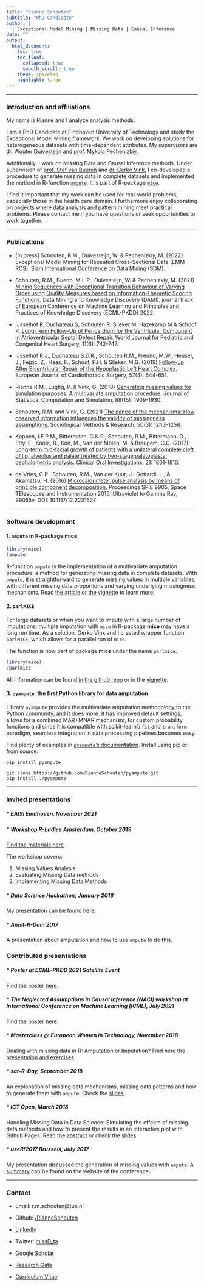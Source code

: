 ```yaml
---
title: "Rianne Schouten"
subtitle: "PhD Candidate"
author: |
  | Exceptional Model Mining | Missing Data | Causal Inference
date: ""
output: 
  html_document:
    toc: true
    toc_float:
      collapsed: true
      smooth_scroll: true
    theme: spacelab
    highlight: tango
---
```


---

### Introduction and affiliations

My name is Rianne and I analyze analysis methods. 

I am a PhD Candidate at Eindhoven University of Technology and study the Exceptional Model Mining framework. We work on developing solutions for heterogeneous datasets with time-dependent attributes. My supervisors are [dr. Wouter Duivesteijn](http://wwwis.win.tue.nl/~wouter/) and [prof. Mykola Pechenizkiy](https://www.win.tue.nl/~mpechen/). 

Additionally, I work on Missing Data and Causal Inference methods. Under supervision of [prof. Stef van Buuren](https://scholar.google.nl/citations?user=_3y5C0UAAAAJ&hl=nl) and [dr. Gerko Vink](https://www.gerkovink.com/), I co-developed a procedure to generate missing data in complete datasets and implemented the method in R-function [`ampute`](https://rianneschouten.github.io/mice_ampute/vignette/ampute.html). It is part of R-package [`mice`](https://github.com/stefvanbuuren/mice).

I find it important that my work can be used for real-world problems, especially those in the health care domain. I furthermore enjoy collaborating on projects where data analysis and pattern mining meet practical problems. Please contact me if you have questions or seek opportunities to work together. 

---

### Publications

- [In press] Schouten, R.M., Duivesteijn, W. & Pechenizkiy, M. (2022) Exceptional Model Mining for Repeated Cross-Sectional Data (EMM-RCS). Siam International Conference on Data Mining (SDM).

- Schouten, R.M., Bueno, M.L.P., Duivesteijn, W. & Pechenizkiy, M. (2021) [Mining Sequences with Exceptional Transition Behaviour of Varying Order using Quality Measures based on Information-Theoretic Scoring Functions.](pdfs/MiningExceptionalSequences_DAMI_2021.pdf) Data Mining and Knowledge Discovery (DAMI), journal track of European Conference on Machine Learning and Principles and Practices of Knowledge Discovery (ECML-PKDD) 2022.

- IJsselhof R, Duchateau S, Schouten R, Slieker M, Hazekamp M & Schoof P. [Long-Term Follow-Up of Pericardium
for the Ventricular Component in Atrioventricular Septal Defect Repair.](https://pubmed.ncbi.nlm.nih.gov/33164688/) World Journal for Pediatric and Congenital Heart Surgery, 11(6): 742-747.

- IJsselhof R.J., Duchateau S.D.R., Schouten R.M., Freund, M.W., Heuser, J., Fejzic, Z., Haas, F., Schoof, P.H. & Slieker, M.G. (2019) [Follow-up After Biventricular Repair of the Hypoplastic Left Heart Complex.](https://academic.oup.com/ejcts/article-abstract/57/4/644/5607276) European Journal of Cardiothoracic Surgery, 57(4): 644-651.

- Rianne R.M., Lugtig, P. & Vink, G. (2018) [Generating missing values for simulation purposes: A multivariate amputation procedure.](https://www.tandfonline.com/doi/full/10.1080/00949655.2018.1491577) Journal of Statistical Computation and Simulation, 88(15): 1909-1930.

- Schouten, R.M. and Vink, G. (2021) [The dance of the mechanisms: How observed information influences the validity of missingness assumptions.](https://journals.sagepub.com/doi/full/10.1177/0049124118799376) Sociological Methods \& Research, 50(3): 1243-1258.

- Kappen, I.F.P.M., Bittermann, G.K.P., Schouten, R.M., Bittermann, D., Etty, E., Koole, R., Kon, M., Van der Molen, M. & Breugem, C.C. (2017) [Long-term mid-facial growth of patients with a unilateral complete cleft of lip, alveolus and palate treated by two-stage palatoplasty: cephalometric analysis.](https://www.researchgate.net/publication/308181181_Long-term_mid-facial_growth_of_patients_with_a_unilateral_complete_cleft_of_lip_alveolus_and_palate_treated_by_two-stage_palatoplasty_cephalometric_analysis) Clinical Oral Investigations, 21: 1801-1810.

- de Vries, C.P., Schouten, R.M., Van der Kuur, J., Gottardi, L., & Akamatsu, H. (2016) [Microcalorimeter pulse analysis by means of principle component decomposition.](https://arxiv.org/abs/1607.00834) Proceedings SPIE 9905, Space TElescopes and Instrumentation 2016: Ultraviolet to Gamma Ray, 99055v. DOI: 10.1117/12.2231627

---

### Software development

#### 1. `ampute` in R-package **mice**

```r
library(mice)
?ampute
```

R-function `ampute` is the implementation of a multivariate amputation procedure: a method for generating missing data in complete datasets. With `ampute`, it is straightforward to generate missing values in multiple variables, with different missing data proportions and varying underlying missingness mechanisms. Read [the article](pdfs/ArticleAmpute.pdf) or [the vignette](https://rianneschouten.github.io/mice_ampute/vignette/ampute.html) to learn more.

#### 2. `parlMICE` 

For large datasets or when you want to impute with a large number of imputations, multiple imputation with `mice` in R-package **mice** may have a long run time. As a solution, Gerko Vink and I created wrapper function `parlMICE`, which allows for a parallel run of `mice`.

The function is now part of package **mice** under the name `parlmice`.

```r
library(mice)
?parlmice
```

All information can be found [in the github repo](https://github.com/RianneSchouten/parlMICE) or in the [vignette](https://www.gerkovink.com/parlMICE/Vignette_parlMICE.html).

#### 3. `pyampute`: the first Python library for data amputation

Library `pyampute` provides the multivariate amputation methodology to the Python community, and it does more. It has improved default settings, allows for a combined MAR+MNAR mechanism, for custom probability functions and since it is compatible with scikit-learn's `fit` and `transform` paradigm, seamless integration in data processing pipelines becomes easy. 

Find plenty of examples in [`pyampute`'s documentation](https://rianneschouten.github.io/pyampute/build/html/index.html). Install using pip or from source:

```
pip install pyampute
```

```
git clone https://github.com/RianneSchouten/pyampute.git
pip install ./pyampute
```

---

### Invited presentations

##### * EAISI Eindhoven, November 2021

##### * Workshop R-Ladies Amsterdam, October 2019

[Find the materials here](https://github.com/RianneSchouten/workshops/tree/master/R-Ladies%20Workshop)

The workshop covers: 

1.	Missing Values Analysis
2.	Evaluating Missing Data methods
3.	Implementing Missing Data Methods

##### * Data Science Hackathon, January 2018

My presentation can be found [here](pdfs/Data_Science_Hackathon_Rianne_Schouten.pdf).

##### * Amst-R-Dam 2017

A presentation about amputation and how to use `ampute` to do this. 

### Contributed presentations

##### * Poster at ECML-PKDD 2021 Satellite Event

Find the poster [here](pdfs/PosterSatelliteEvent_RMSchoutenetal.pdf).

##### * The Neglected Assumptions in Causal Inference (NACI) workshop at International Conference on Machine Learning (ICML), July 2021

Find the poster [here](pdfs/NACI_Poster_RMSchouten.pdf).

##### * Masterclass @ European Women in Technology, November 2018

Dealing with missing data in R: Amputation or Imputation? Find here the [presentation and exercises](https://github.com/RianneSchouten/workshops/tree/master/WomenInTechnology).

##### * sat-R-Day, September 2018

An explanation of missing data mechanisms, missing data patterns and how to 
generate them with `ampute`. Check the [slides](pdfs/SatRdayRianneSchouten.pdf)

##### * ICT Open, March 2018

Handling Missing Data in Data Science: Simulating the effects of missing data methods and how to present the results in an interactive plot with Github Pages. Read the [abstract](pdfs/abstract_rianne_schouten.pdf) or check the [slides](pdfs/ictopen2018_RianneSchouten.pdf)

##### * useR!2017 Brussels, July 2017

My presentation discussed the generation of missing values with `ampute`. A [summary](https://user2017.sched.com/event/AxsS?iframe=no) can be found on the website of the conference. 

---

### Contact

- Email: r.m.schouten\@tue.nl

- Github: [/RianneSchouten](https://github.com/RianneSchouten)

- [LinkedIn](https://www.linkedin.com/in/rianne-schouten-5bb29491/)

- Twitter: [missD_ta](https://twitter.com/missD_ta)

- [Google Scholar](https://scholar.google.nl/citations?view_op=list_works&hl=nl&user=xC56bhMAAAAJ&gmla=AJsN-F4IWn_9Vw9hH7hPN1zIMfNadBL6mvmu-rPpRS6p-4Enc7fR6GrOMYyN2QEr21D5Y3Uhjtj0HPT3I7qsh3MVE1v2L8MRfjsk7W1Qop4mDunpnTRDeMYF0DmoRYmja6b7GvnmC4R3)

- [Research Gate](https://www.researchgate.net/profile/Rianne_Schouten/publications)

- [Curriculum Vitae](pdfs/Rianne_Schouten_Resume.pdf)

